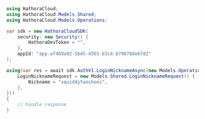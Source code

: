 ```csharp LoginNickname.cs
using HathoraCloud;
using HathoraCloud.Models.Shared;
using HathoraCloud.Models.Operations;

var sdk = new HathoraCloudSDK(
    security: new Security() {
        HathoraDevToken = "",
    },
    appId: "app-af469a92-5b45-4565-b3c4-b79878de67d2"
);

using(var res = await sdk.AuthV1.LoginNicknameAsync(new Models.Operations.LoginNicknameRequest() {
    LoginNicknameRequest = new Models.Shared.LoginNicknameRequest() {
        Nickname = "squiddytwoshoes",
    },
}))
{
    // handle response
}
```
